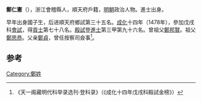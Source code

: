 '''鄭仁憲'''（{{bd|?||?|}}），浙江會稽縣人，順天府戶籍，[[明朝|明朝]]政治人物。進士出身。

早年出身國子生，后进順天府鄉試第三十五名。[[成化|成化]]十四年（1478年），參加戊戌科[[會試|會試]]，得[[貢士|貢士]]第七十八名。[[殿試|殿試]]登[[進士|進士]]第三甲第九十六名。曾祖父[[鄭邦賢|鄭邦賢]]。祖父[[鄭思恭|鄭思恭]]。父亲[[鄭貞|鄭貞]]，曾任按察司僉事<ref>《天一阁藏明代科举录选刊·登科录》（《成化十四年戊戌科殿試金榜》）</ref>。

==参考==
{{reflist}}
{{明朝人物小作品}}
{{成化十四年戊戌科殿試金榜}}

[[Category:鄭姓|Category:鄭姓]]